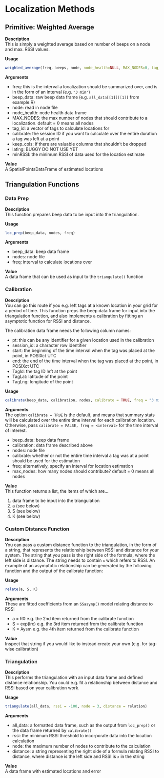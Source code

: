 # Localization Methods  

## Primitive: Weighted Average  
**Description**  
This is simply a weighted average based on number of beeps on a node and max. RSSI values.  

**Usage**  
```r
weighted_average(freq, beeps, node, node_health=NULL, MAX_NODES=0, tag_id=NULL, calibrate = NULL, keep_cols = NULL, latlng = TRUE, minRSSI = 0)
```

**Arguments**  

* freq: this is the interval a localization should be summarized over, and is in the form of an interval (e.g. `"3 min"`)  
* beep_data: raw beep data frame (e.g. `all_data[[1]][[1]]` from example.R)  
* node: read in node file  
* node_health: node health data frame
* MAX_NODES: the max number of nodes that should contribute to a localization. default = 0 means all nodes 
* tag_id: a vector of tags to calculate locations for
* calibrate: the session ID if you want to calculate over the entire duration a tag was left at a point
* keep_cols: if there are valuable columns that shouldn't be dropped
* latlng: BUGGY DO NOT USE YET
* minRSSI: the minimum RSSI of data used for the location estimate

**Value**  
A SpatialPointsDataFrame of estimated locations 

## Triangulation Functions  

### Data Prep  
**Description**  
This function prepares beep data to be input into the triangulation.    

**Usage**  
```r
loc_prep(beep_data, nodes, freq) 
```

**Arguments**  

* beep_data: beep data frame  
* nodes: node file  
* freq: interval to calculate locations over  

**Value**  
A data frame that can be used as input to the `triangulate()` function  

### Calibration  
**Description**  
You can go this route if you e.g. left tags at a known location in your grid for a period of time. This function preps the beep data frame for input into the triangulation function, and also implements a calibration by fitting an asymptotic function for RSSI and distance.  

The calibration data frame needs the following column names:  

* pt: this can be any identifier for a given location used in the calibration  
* session_id: a character row identifier
* start: the beginning of the time interval when the tag was placed at the point, in POSIXct UTC  
* end: the end of the time interval when the tag was placed at the point, in POSIXct UTC  
* TagId: the tag ID left at the point  
* TagLat: latitude of the point  
* TagLng: longitude of the point  

**Usage**  
```r
calibrate(beep_data, calibration, nodes, calibrate = TRUE, freq = "3 min", max_nodes = 0)
```

**Arguments**  
The option `calibrate = TRUE` is the default, and means that summary stats will be calculated over the entire time interval for each calibration location. Otherwise, pass `calibrate = FALSE, freq = <interval>` for the time interval of interest.  

* beep_data: beep data frame  
* calibration: data frame described above  
* nodes: node file  
* calibrate: whether or not the entire time interval a tag was at a point should be used for the estimation
* freq: alternatively, specify an interval for location estimation
* max_nodes: how many nodes should contribute? default = 0 means all nodes  

**Value**  
This function returns a list, the items of which are...  

1. data frame to be input into the triangulation  
2. a (see below)  
3. S (see below)  
4. K (see below)  

### Custom Distance Function  
**Description**  
You can pass a custom distance function to the triangulation, in the form of a string, that represents the relationship between RSSI and distance for your system. The string that you pass is the right side of the formula, where the left side is distance. The string needs to contain `x` which refers to RSSI. An example of an asymptotic relationship can be generated by the following function and the output of the calibrate function:

**Usage**  
```r
relate(a, S, K)
```

**Arguments**  
These are fitted coefficients from an `SSasymp()` model relating distance to RSSI    

* a = R0 e.g. the 2nd item returned from the calibrate function  
* S = exp(lrc) e.g. the 3rd item returned from the calibrate function  
* K = Aysm e.g. the 4th item returned from the calibrate function  

**Value**  
Inspect that string if you would like to instead create your own (e.g. for tag-wise calibration)  

### Triangulation  

**Description**  
This performs the triangulation with an input data frame and defined distance relationship. You could e.g. fit a relationship between distance and RSSI based on your calibration work.

**Usage**  
```r
triangulate(all_data, rssi = -100, node = 3, distance = relation)
```
**Arguments**  

* all_data: a formatted data frame, such as the output from `loc_prep()` or the data frame returned by `calibrate()`  
* rssi: the minimum RSSI threshold to incorporate data into the location calculation  
* node: the maximum number of nodes to contribute to the calculation  
* distance: a string representing the right side of a formula relating RSSI to distance, where distance is the left side and RSSI is `x` in the string  

**Value**  
A data frame with estimated locations and error